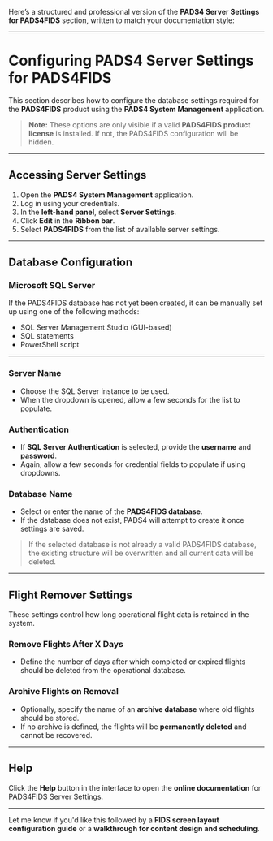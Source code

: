 Here’s a structured and professional version of the **PADS4 Server Settings for PADS4FIDS** section, written to match your documentation style:

---

# Configuring PADS4 Server Settings for PADS4FIDS

This section describes how to configure the database settings required for the **PADS4FIDS** product using the **PADS4 System Management** application.

> **Note:** These options are only visible if a valid **PADS4FIDS product license** is installed. If not, the PADS4FIDS configuration will be hidden.

---

## Accessing Server Settings

1. Open the **PADS4 System Management** application.  
2. Log in using your credentials.  
3. In the **left-hand panel**, select **Server Settings**.  
4. Click **Edit** in the **Ribbon bar**.  
5. Select **PADS4FIDS** from the list of available server settings.

---

## Database Configuration

### Microsoft SQL Server

If the PADS4FIDS database has not yet been created, it can be manually set up using one of the following methods:

- SQL Server Management Studio (GUI-based)  
- SQL statements  
- PowerShell script

---

### Server Name

- Choose the SQL Server instance to be used.  
- When the dropdown is opened, allow a few seconds for the list to populate.

### Authentication

- If **SQL Server Authentication** is selected, provide the **username** and **password**.  
- Again, allow a few seconds for credential fields to populate if using dropdowns.

### Database Name

- Select or enter the name of the **PADS4FIDS database**.  
- If the database does not exist, PADS4 will attempt to create it once settings are saved.

> If the selected database is not already a valid PADS4FIDS database, the existing structure will be overwritten and all current data will be deleted.

---

## Flight Remover Settings

These settings control how long operational flight data is retained in the system.

### **Remove Flights After X Days**

- Define the number of days after which completed or expired flights should be deleted from the operational database.

### **Archive Flights on Removal**

- Optionally, specify the name of an **archive database** where old flights should be stored.
- If no archive is defined, the flights will be **permanently deleted** and cannot be recovered.

---

## Help

Click the **Help** button in the interface to open the **online documentation** for PADS4FIDS Server Settings.

---

Let me know if you'd like this followed by a **FIDS screen layout configuration guide** or a **walkthrough for content design and scheduling**.